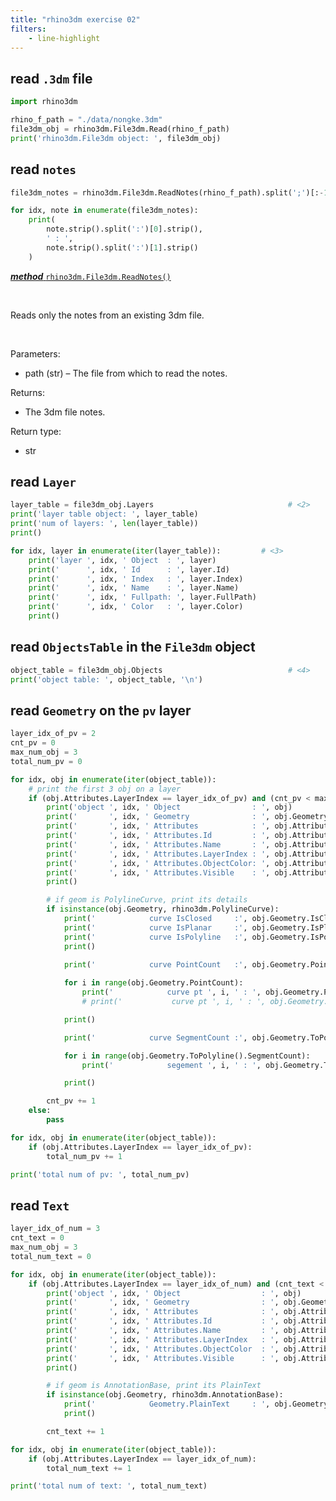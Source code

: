 ```yaml
---
title: "rhino3dm exercise 02"
filters:
    - line-highlight
---
```



## read `.3dm` file

```python
import rhino3dm

```

```python
rhino_f_path = "./data/nongke.3dm"
file3dm_obj = rhino3dm.File3dm.Read(rhino_f_path)
print('rhino3dm.File3dm object: ', file3dm_obj)
```


## read `notes`

```python
file3dm_notes = rhino3dm.File3dm.ReadNotes(rhino_f_path).split(';')[:-1]

for idx, note in enumerate(file3dm_notes):
    print(
        note.strip().split(':')[0].strip(),
        ' : ',
        note.strip().split(':')[1].strip()
    )
```


:::: {.column-margin}
::: {.callout-tip title="File3dm.ReadNotes()" collapse="true"}
[**_method_**  `rhino3dm.File3dm.ReadNotes()`](https://mcneel.github.io/rhino3dm/python/api/File3dm.html#rhino3dm.File3dm.ReadNotes)

<br />

Reads only the notes from an existing 3dm file.

<br />

Parameters: 

- path (str) – The file from which to read the notes.

Returns: 

- The 3dm file notes.

Return type: 

- str
:::
::::


## read `Layer`

```python
layer_table = file3dm_obj.Layers                              # <2>
print('layer table object: ', layer_table)
print('num of layers: ', len(layer_table))
print()

for idx, layer in enumerate(iter(layer_table)):         # <3>
    print('layer ', idx, ' Object  : ', layer)
    print('      ', idx, ' Id      : ', layer.Id)
    print('      ', idx, ' Index   : ', layer.Index)
    print('      ', idx, ' Name    : ', layer.Name)
    print('      ', idx, ' Fullpath: ', layer.FullPath)
    print('      ', idx, ' Color   : ', layer.Color)
    print()
```


## read `ObjectsTable` in the `File3dm` object

```python
object_table = file3dm_obj.Objects                            # <4>
print('object table: ', object_table, '\n')
```


## read `Geometry` on the `pv` layer

```python
layer_idx_of_pv = 2
cnt_pv = 0
max_num_obj = 3
total_num_pv = 0

for idx, obj in enumerate(iter(object_table)):
    # print the first 3 obj on a layer
    if (obj.Attributes.LayerIndex == layer_idx_of_pv) and (cnt_pv < max_num_obj):
        print('object ', idx, ' Object                : ', obj)
        print('       ', idx, ' Geometry              : ', obj.Geometry)
        print('       ', idx, ' Attributes            : ', obj.Attributes)
        print('       ', idx, ' Attributes.Id         : ', obj.Attributes.Id)
        print('       ', idx, ' Attributes.Name       : ', obj.Attributes.Name)
        print('       ', idx, ' Attributes.LayerIndex : ', obj.Attributes.LayerIndex)
        print('       ', idx, ' Attributes.ObjectColor: ', obj.Attributes.ObjectColor)
        print('       ', idx, ' Attributes.Visible    : ', obj.Attributes.Visible)
        print()

        # if geom is PolylineCurve, print its details
        if isinstance(obj.Geometry, rhino3dm.PolylineCurve):
            print('            curve IsClosed     :', obj.Geometry.IsClosed)
            print('            curve IsPlanar     :', obj.Geometry.IsPlanar())
            print('            curve IsPolyline   :', obj.Geometry.IsPolyline())
            print()

            print('            curve PointCount   :', obj.Geometry.PointCount)
            
            for i in range(obj.Geometry.PointCount):
                print('            curve pt ', i, ' : ', obj.Geometry.Point(i))
                # print('           curve pt ', i, ' : ', obj.Geometry.ToPolyline().PointAt(i)) -- alternative

            print()

            print('            curve SegmentCount :', obj.Geometry.ToPolyline().SegmentCount)

            for i in range(obj.Geometry.ToPolyline().SegmentCount):
                print('            segement ', i, ' : ', obj.Geometry.ToPolyline().SegmentAt(i))

            print()

        cnt_pv += 1
    else:
        pass

for idx, obj in enumerate(iter(object_table)):
    if (obj.Attributes.LayerIndex == layer_idx_of_pv):
        total_num_pv += 1

print('total num of pv: ', total_num_pv)
```


## read `Text`

```python
layer_idx_of_num = 3
cnt_text = 0
max_num_obj = 3
total_num_text = 0

for idx, obj in enumerate(iter(object_table)):
    if (obj.Attributes.LayerIndex == layer_idx_of_num) and (cnt_text < max_num_obj):
        print('object ', idx, ' Object                  : ', obj)
        print('       ', idx, ' Geometry                : ', obj.Geometry)
        print('       ', idx, ' Attributes              : ', obj.Attributes)
        print('       ', idx, ' Attributes.Id           : ', obj.Attributes.Id)
        print('       ', idx, ' Attributes.Name         : ', obj.Attributes.Name)
        print('       ', idx, ' Attributes.LayerIndex   : ', obj.Attributes.LayerIndex)
        print('       ', idx, ' Attributes.ObjectColor  : ', obj.Attributes.ObjectColor)
        print('       ', idx, ' Attributes.Visible      : ', obj.Attributes.Visible)
        print()

        # if geom is AnnotationBase, print its PlainText
        if isinstance(obj.Geometry, rhino3dm.AnnotationBase):
            print('            Geometry.PlainText     : ', obj.Geometry.PlainText)
            print()

        cnt_text += 1

for idx, obj in enumerate(iter(object_table)):
    if (obj.Attributes.LayerIndex == layer_idx_of_num):
        total_num_text += 1

print('total num of text: ', total_num_text)
```




